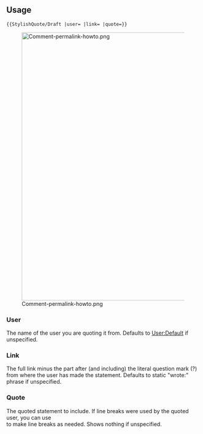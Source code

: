 == Usage ==
<pre>{{StylishQuote/Draft |user= |link= |quote=}}</pre>

[[File:Comment-permalink-howto.png|700px]]

=== User ===
The name of the user you are quoting it from. Defaults to [[User:Default]] if unspecified.

=== Link ===
The full link minus the part after (and including) the literal question mark (?) from where the user has made the statement. Defaults to static "wrote:" phrase if unspecified.

=== Quote ===
The quoted statement to include. If line breaks were used by the quoted user, you can use <br> to make line breaks as needed. Shows nothing if unspecified.